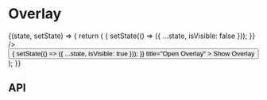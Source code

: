
<Meta title="Components/Overlay" component={Overlay} />

# Overlay

<Canvas>
  <Story name="Base component">
    <State initialState={{ isVisible: false }}>
      {(state, setState) => {
        return (
          <React.Fragment>
            <Overlay
              isVisible={state.isVisible}
              onClose={() => {
                setState(() => ({ ...state, isVisible: false }));
              }}
            />
            <Button
              onClick={() => {
                setState(() => ({ ...state, isVisible: true }));
              }}
              title="Open Overlay"
            >
              Show Overlay
            </Button>
          </React.Fragment>
        );
      }}
    </State>
  </Story>
</Canvas>

## API

<ArgsTable of={Overlay} />
